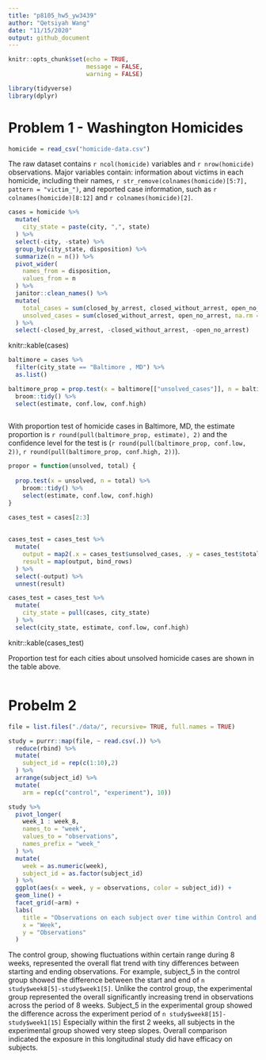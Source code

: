 ```yaml
---
title: "p8105_hw5_yw3439"
author: "Qetsiyah Wang"
date: "11/15/2020"
output: github_document
---
```


```r
knitr::opts_chunk$set(echo = TRUE,
                      message = FALSE,
                      warning = FALSE)

library(tidyverse)
library(dplyr)
```

# Problem 1 - Washington Homicides

```r
homicide = read_csv("homicide-data.csv")
```
  The raw dataset contains `r ncol(homicide)` variables and `r nrow(homicide)` observations. Major variables contain: information about victims in each homicide, including their names, `r str_remove(colnames(homicide)[5:7], pattern = "victim_")`, and reported case information, such as `r colnames(homicide)[8:12]` and `r colnames(homicide)[2]`. 

```r

cases = homicide %>%
  mutate(
    city_state = paste(city, ",", state)
  ) %>%
  select(-city, -state) %>%
  group_by(city_state, disposition) %>%
  summarize(n = n()) %>%
  pivot_wider(
    names_from = disposition,
    values_from = n
  ) %>%
  janitor::clean_names() %>%
  mutate(
    total_cases = sum(closed_by_arrest, closed_without_arrest, open_no_arrest, na.rm = TRUE),
    unsolved_cases = sum(closed_without_arrest, open_no_arrest, na.rm = TRUE)
  ) %>%
  select(-closed_by_arrest, -closed_without_arrest, -open_no_arrest)

```
knitr::kable(cases)

```r

baltimore = cases %>%
  filter(city_state == "Baltimore , MD") %>%
  as.list()

baltimore_prop = prop.test(x = baltimore[["unsolved_cases"]], n = baltimore[["total_cases"]]) %>%
  broom::tidy() %>%
  select(estimate, conf.low, conf.high)
  
```
  With proportion test of homicide cases in Baltimore, MD, the estimate proportion is `r round(pull(baltimore_prop, estimate), 2)` and the confidence level for the test is (`r round(pull(baltimore_prop, conf.low, 2))`, `r round(pull(baltimore_prop, conf.high, 2))`).
  
```r

propor = function(unsolved, total) {
  
  prop.test(x = unsolved, n = total) %>%
    broom::tidy() %>%
    select(estimate, conf.low, conf.high)
}

cases_test = cases[2:3]
  
  
cases_test = cases_test %>%
  mutate(
    output = map2(.x = cases_test$unsolved_cases, .y = cases_test$total_cases, ~ propor(unsolved = .x, total = .y)),
    result = map(output, bind_rows)
  ) %>%
  select(-output) %>%
  unnest(result)

cases_test = cases_test %>%
  mutate(
    city_state = pull(cases, city_state)
  ) %>%
  select(city_state, estimate, conf.low, conf.high)

```
knitr::kable(cases_test)

  Proportion test for each cities about unsolved homicide cases are shown in the table above.

```r


```

# Probelm 2

```r

file = list.files("./data/", recursive= TRUE, full.names = TRUE) 

study = purrr::map(file, ~ read.csv(.)) %>%
  reduce(rbind) %>%
  mutate(
    subject_id = rep(c(1:10),2)
  ) %>%
  arrange(subject_id) %>%
  mutate(
    arm = rep(c("control", "experiment"), 10))

study %>%
  pivot_longer(
    week_1 : week_8,
    names_to = "week",
    values_to = "observations",
    names_prefix = "week_"
  ) %>%
  mutate(
    week = as.numeric(week),
    subject_id = as.factor(subject_id)
  ) %>%
  ggplot(aes(x = week, y = observations, color = subject_id)) +
  geom_line() +
  facet_grid(~arm) +
  labs(
    title = "Observations on each subject over time within Control and Experimental group",
    x = "Week",
    y = "Observations"
  )

```
  The control group, showing fluctuations within certain range during 8 weeks, represented the overall flat trend with tiny differences between starting and ending observations. For example, subject_5 in the control group showed the difference between the start and end of `n study$week8[5]-study$week1[5]`. Unlike the control group, the experimental group represented the overall significantly increasing trend in observations across the period of 8 weeks. Subject_5 in the experimental group showed the difference across the experiment period of `n study$week8[15]-study$week1[15]` Especially within the first 2 weeks, all subjects in the experimental group showed very steep slopes. Overall comparison indicated the exposure in this longitudinal study did have efficacy on subjects.
  
```r



```




